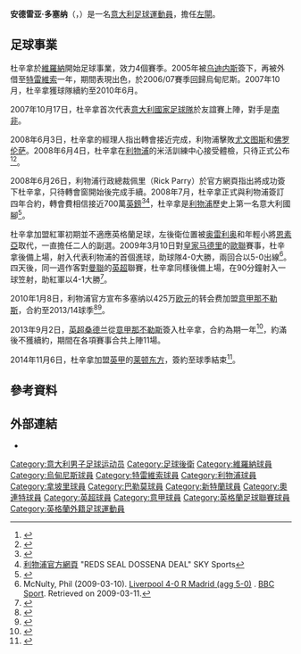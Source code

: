{{noteTA
|G1=liverpoolfc
|G2=意甲
|G3=EPL
|G4=football
|G5=FAcup
|T=zh-hans:安德雷亚·多塞纳;zh-hk:安祖亞·杜辛拿;zh-tw:安德雷亞·多塞納;
|1=zh-hans:安德雷亚;zh-hk:安祖亞;zh-tw:安德雷亞;
|2=zh-hans:多塞纳;zh-hk:杜辛拿;zh-tw:多塞納;
|3=zh-hans:吊射;zh-hk:笠射;zh-tw:吊射;
}}
{{Infobox football biography 2
| playername          = 安德雷亚·多塞纳<br />''Andrea Dossena''
| image              = A Dossena.jpg
| caption             = 
| fullname            = Andrea Pietro Dossena
| dateofbirth         = {{Birth date and age|1981|9|11|df=y}}
| birth_place        = 意大利[[洛迪|洛迪]]
| height              = {{Height|m=1.80}}
| position            = [[左閘|左閘]]
| currentclub        = 
| clubnumber         = 
| youthyears1        = 1995–2001 |youthclubs1 = [[維羅納足球俱樂部|維羅納]]
| years1             = 2001–2005 |clubs1      = [[維羅納足球俱樂部|維羅納]]              |caps1 = 99 |goals1 = 3
| years2             = 2005–2006 |clubs2      = [[特雷維索足球俱樂部|特雷維索]]            |caps2 = 21 |goals2 = 0
| years3             = 2006–2008 |clubs3      = [[乌迪内斯足球俱乐部|乌迪内斯]]                 |caps3 = 63 |goals3 = 2
| years4             = 2008–2010 |clubs4      = [[利物浦足球會|利物浦]]               |caps4 = 18 |goals4 = 1
| years5             = 2010–2013 |clubs5      = [[那不勒斯足球俱乐部|那不勒斯]]                   |caps5 = 83 |goals5 = 3
| years6             = 2013      |clubs6      = → [[巴勒莫足球俱樂部|巴勒莫]] (借用) |caps6 = 11 |goals6 = 0
| years7             = 2013–2014  |clubs7      = [[桑德兰足球俱乐部|桑德兰]]          |caps7 = 7  |goals7 = 0
| years8             = 2014–2015    |clubs8      = [[莱顿东方足球俱乐部|莱顿东方]]        |caps8 = 15  |goals8 = 1
| years9             = 2015–2016  |clubs9      = [[基亞索足球會|基亞索]]        |caps9 = 20  |goals9 = 0
| years10           = 2017  |clubs10    = [[皮亚琴察足球俱乐部|皮亚琴察]]        |caps10= 6  |goals10= 1
| nationalyears1 = 2000–2001 |nationalteam1 = [[Italy_national_under-20_football_team|意大利U-20]] |nationalcaps1 = 4 |nationalgoals1 = 0
| nationalyears2 = 2007–     |nationalteam2 = [[意大利國家足球隊|意大利]]               |nationalcaps2 = 10|nationalgoals2 = 0
| medaltemplates      = 
| club-update         = 2013年10月17日 (四) 12:35 (UTC)
| nationalteam-update = 2013年10月17日 (四) 12:35 (UTC)
}}

'''安德雷亚·多塞纳'''（{{lang-it|'''Andrea Pietro Dossena'''}}，{{bd|1981年|9月11日|catidx=Dossena, Andrea}}）是一名[[意大利|意大利]][[足球|足球]][[運動員|運動員]]，擔任[[左閘|左閘]]。

== 足球事業 ==
杜辛拿於[[維羅納足球俱樂部|維羅納]]開始足球事業，效力4個賽季。2005年被[[乌迪内斯足球俱乐部|乌迪内斯]]簽下，再被外借至[[特雷維索足球俱樂部|特雷維索]]一年，期間表現出色，於2006/07賽季回歸烏甸尼斯。2007年10月，杜辛拿獲球隊續約至2010年6月。

2007年10月17日，杜辛拿首次代表[[意大利國家足球隊|意大利國家足球隊]]於友誼賽上陣，對手是[[南非國家足球隊|南非]]。

2008年6月3日，杜辛拿的經理人指出轉會接近完成，利物浦擊敗[[尤文图斯足球俱乐部|尤文图斯]]和[[佛罗伦萨足球俱乐部|佛罗伦萨]]。2008年6月4日，杜辛拿在[[利物浦足球會|利物浦]]的米活訓練中心接受體檢，只待正式公布<ref name="Dossena close to Reds switch">{{cite web|url=http://www.skysports.com/story/0,19528,11095_3648542,00.html|title=Dossena close to Reds switch|publisher=Sky Sports|date=2008-06-04|accessdate=2008-06-04|archive-date=2016-03-09|archive-url=https://web.archive.org/web/20160309150616/http://www.skysports.com/story/0,19528,11095_3648542,00.html|dead-url=no}}</ref><ref name="Dossena delight at Reds deal">{{cite web|url=http://www.teamtalk.com/football/story/0,16368,1776_3656602,00.html|title=Dossena delight at Reds deal|publisher=Teamtalk|date=2008-06-06|accessdate=2008-06-06|deadurl=yes|archiveurl=https://web.archive.org/web/20080607071302/http://www.teamtalk.com/football/story/0,16368,1776_3656602,00.html|archivedate=2008-06-07}}</ref>。

2008年6月26日，利物浦行政總裁佩里（Rick Parry）於官方網頁指出將成功簽下杜辛拿，只待轉會窗開始後完成手續。2008年7月，杜辛拿正式與利物浦簽訂四年合約，轉會費相信接近700萬[[英鎊|英鎊]]<ref name="Reds Closing on Dossena Deal">{{cite web|url=http://www.liverpoolfc.tv/news/drilldown/N160322080626-1526.htm|title=Reds Closing On Dossena Deal|publisher=LFC.tv|date=2008-06-26|accessdate=2008-06-26|archive-date=2008-10-14|archive-url=https://web.archive.org/web/20081014001404/http://www.liverpoolfc.tv/news/drilldown/N160322080626-1526.htm|dead-url=no}}</ref><ref>[http://www.liverpoolfc.tv/news/archivedirs/mediawatch/2008/jul/MW13165080704-1624.htm 利物浦官方網頁] {{Wayback|url=http://www.liverpoolfc.tv/news/archivedirs/mediawatch/2008/jul/MW13165080704-1624.htm |date=20080705155558 }} "REDS SEAL DOSSENA DEAL" SKY Sports</ref>，杜辛拿是[[利物浦足球會|利物浦]]歷史上第一名意大利國腳<ref>{{Cite web |url=http://www.liverpoolfc.tv/news/drilldown/N160364080705-0817.htm |title=TEN THINGS YOU DIDN'T KNOW ABOUT DOSSENA  利物浦官方網頁 2008年7月5日 |access-date=2008年7月5日 |archive-date=2008年10月14日 |archive-url=https://web.archive.org/web/20081014001424/http://www.liverpoolfc.tv/news/drilldown/N160364080705-0817.htm |dead-url=no }}</ref>。

杜辛拿加盟紅軍初期並不適應英格蘭足球，左後衛位置被[[法比奥·奥雷利奥|奥雷利奥]]和年輕小將[[艾美利安奴·恩素亞|恩素亞]]取代，一直擔任二人的副選。2009年3月10日對[[皇家马德里足球俱乐部|皇家马德里]]的[[歐聯|歐聯]]賽事，杜辛拿後備上場，射入代表利物浦的首個進球，助球隊4-0大勝，兩回合以5-0出線<ref>McNulty, Phil (2009-03-10). [http://news.bbc.co.uk/sport1/hi/football/europe/7899615.stm Liverpool 4-0 R Madrid (agg 5-0)] {{Wayback|url=http://news.bbc.co.uk/sport1/hi/football/europe/7899615.stm |date=20090312013400 }}. [[BBC_Sport|BBC Sport]]. Retrieved on 2009-03-11.</ref>。四天後，同一週作客對[[曼聯|曼聯]]的[[英超|英超]]聯賽，杜辛拿同樣後備上場，在90分鐘射入一球笠射，助紅軍以4-1大勝<ref>{{cite web|url=http://news.bbc.co.uk/sport2/hi/football/eng_prem/7922069.stm|title=Man Utd 1-4 Liverpool|date=2009-03-14|work=[[BBC_Sport|BBC Sport]]|accessdate=2009-03-14|archive-date=2009-03-16|archive-url=https://web.archive.org/web/20090316003116/http://news.bbc.co.uk/sport2/hi/football/eng_prem/7922069.stm|dead-url=no}}</ref>。

2010年1月8日，利物浦官方宣布多塞纳以425万[[欧元|欧元]]的转会费加盟[[意甲|意甲]][[那不勒斯足球俱乐部|那不勒斯]]，合約至2013/14球季<ref>{{cite web |url=http://www.liverpoolfc.tv/news/latest-news/dossena-leaves-voronin-latest |title=Dossena leaves, Voronin latest |date=2010-01-08 |work=利物浦官方网站 |accessdate=2010-01-09 |deadurl=yes |archiveurl=https://web.archive.org/web/20100501010409/http://www.liverpoolfc.tv/news/latest-news/dossena-leaves-voronin-latest |archivedate=2010-05-01 }}</ref><ref>{{cite news |language=en |url=http://news.bbc.co.uk/sport2/hi/football/teams/l/liverpool/8448465.stm |title=Liverpool's Andrea Dossena secures move to Napoli |publisher=''[[BBC_Sport|BBC Sport]]'' |date=2010-01-08 |accessdate=2013-10-17 |archive-date=2019-08-03 |archive-url=https://web.archive.org/web/20190803083536/http://news.bbc.co.uk/sport2/hi/football/teams/l/liverpool/8448465.stm |dead-url=no }}</ref>。

2013年9月2日，[[英超|英超]][[桑德兰足球俱乐部|桑德兰]]從[[意甲|意甲]][[那不勒斯足球俱乐部|那不勒斯]]簽入杜辛拿，合約為期一年<ref>{{cite news |language=en |url=http://www.bbc.co.uk/sport/0/football/23922927 |title=Transfer deadline day: Borini & Dossena join Sunderland |publisher=''[[BBC_Sport|BBC Sport]]'' |date=2013-09-02 |accessdate=2013-10-17 |archive-date=2015-09-04 |archive-url=https://web.archive.org/web/20150904020030/http://www.bbc.co.uk/sport/0/football/23922927 |dead-url=no }}</ref>，約滿後不獲續約，期間在各項賽事合共上陣11場。

2014年11月6日，杜辛拿加盟[[英甲|英甲]]的[[莱顿东方足球俱乐部|莱顿东方]]，簽約至球季結束<ref>{{citenews |language = en |url = http://m.bbc.com/sport/football/29936924 |title = Orient sign ex-Reds defender Dossena |work = ''[[BBC_Sport|BBC Sport]] '' |date = 2014-11-06 |accessdate = 2014-11-07 |archive-date = 2016-03-04 |archive-url = https://web.archive.org/web/20160304095711/http://m.bbc.com/sport/football/29936924 |dead-url = no }}</ref>。

== 參考資料 ==
{{reflist}}

== 外部連結 ==
*{{soccerbase|id=29262|name=杜辛拿}} 

{{2009年聯合會盃意大利參賽名單}}

{{DEFAULTSORT:Dossena, Andrea}}
[[Category:意大利男子足球运动员|Category:意大利男子足球运动员]]
[[Category:足球後衛|Category:足球後衛]]
[[Category:維羅納球員|Category:維羅納球員]]
[[Category:烏甸尼斯球員|Category:烏甸尼斯球員]]
[[Category:特雷維索球員|Category:特雷維索球員]]
[[Category:利物浦球員|Category:利物浦球員]]
[[Category:拿坡里球員|Category:拿坡里球員]]
[[Category:巴勒莫球員|Category:巴勒莫球員]]
[[Category:新特蘭球員|Category:新特蘭球員]]
[[Category:奧連特球員|Category:奧連特球員]] 
[[Category:英超球員|Category:英超球員]]
[[Category:意甲球員|Category:意甲球員]]
[[Category:英格蘭足球聯賽球員|Category:英格蘭足球聯賽球員]]
[[Category:英格蘭外籍足球運動員|Category:英格蘭外籍足球運動員]]